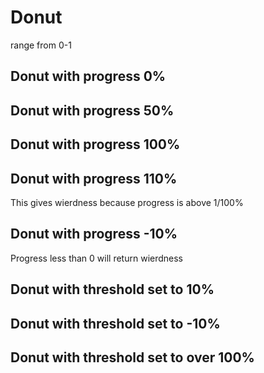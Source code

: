 
<Meta title="Components|DataViz/Donut" component={Donut}/>

# Donut

range from 0-1

## Donut with progress 0%

<Preview>
  <Story name="0%">
   <Donut progress="0"/>
  </Story>
</Preview>

   
## Donut with progress 50%
<Preview>
  <Story name="50%">
   <Donut progress="0.5"/>
  </Story>
</Preview>



## Donut with progress 100%
<Preview>
  <Story name="100%">
   <Donut progress="1"/>
  </Story>
</Preview>



## Donut with progress 110%
This gives wierdness because progress is above 1/100%
<Preview>
  <Story name="110%">
   <Donut progress="1.1"/>
  </Story>
</Preview>


## Donut with progress -10%
Progress less than 0 will return wierdness
<Preview>
  <Story name="-10%">
   <Donut progress="-0.1"/>
  </Story>
</Preview>

## Donut with threshold set to 10%
<Preview>
    <Story name="Threshold low">
       <Donut progress="0.2" warningThreshold="0.1"/>
     </Story>
</Preview>


## Donut with threshold set to -10%
<Preview>
    <Story name="Threshold under 0%">
       <Donut progress="0.2" warningThreshold="-0.1"/>
     </Story>
</Preview>


## Donut with threshold set to over 100%
<Preview>
    <Story name="Threshold over 100%">
       <Donut progress="1" warningThreshold="1.5"/>
     </Story>
</Preview>           


<Props of={Donut} />


